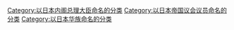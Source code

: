 [[Category:以日本内阁总理大臣命名的分类|Category:以日本内阁总理大臣命名的分类]]
[[Category:以日本帝国议会议员命名的分类|Category:以日本帝国议会议员命名的分类]]
[[Category:以日本华族命名的分类|Category:以日本华族命名的分类]]